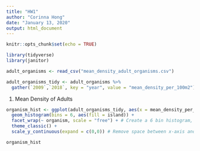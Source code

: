 ```yaml
---
title: "HW1"
author: "Corinna Hong"
date: "January 13, 2020"
output: html_document
---
```


```r
knitr::opts_chunk$set(echo = TRUE)
```

```r

library(tidyverse)
library(janitor)

```


```r

adult_organisms <- read_csv("mean_density_adult_organisms.csv")

```

```r

adult_organisms_tidy <- adult_organisms %>% 
  gather(`2009`,`2018`, key = "year", value = "mean_density_per_100m2")

```

1. Mean Density of Adults
```r

organism_hist <- ggplot(adult_organisms_tidy, aes(x = mean_density_per_100m2)) +
  geom_histogram(bins = 6, aes(fill = island)) +
  facet_wrap(~ organism, scale = "free") + # Create a 6 bin histogram, color code it by island, split graphic visualization by island. Give each histogram its own y-axis scale
  theme_classic() +
  scale_y_continuous(expand = c(0,0)) # Remove space between x-axis and graph 

organism_hist

```

